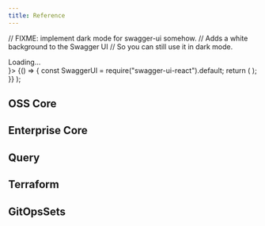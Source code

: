 ```yaml
---
title: Reference
---
```



  // FIXME: implement dark mode for swagger-ui somehow.
  // Adds a white background to the Swagger UI
  // So you can still use it in dark mode.
  <div
    style={{
      backgroundColor: "#fff",
      borderRadius: "4px",
      padding: "2px 0",
      margin: "0 -20px",
    }}
  >
    <BrowserOnly fallback={<div>Loading...</div>}>
      {() => {
        const SwaggerUI = require("swagger-ui-react").default;
        return (
          <SwaggerUI
            url={url}
            // Turn on hash based deeplinking so that each API call can be linked to directly.
            // Seems to work okay w/ docusaurus' routing.
            deepLinking
            // turn off the "try this out" stuff.
            supportedSubmitMethods={[]}
            // Collapse all models sections by default, they're very verbose.
            defaultModelsExpandDepth={0}
          />
        );
      }}
    </BrowserOnly>
  </div>
);

## OSS Core

<APIUI url="/swagger/core.swagger.json" />

## Enterprise Core

<APIUI url="/swagger/cluster_services.swagger.json" />

## Query

<APIUI url="/swagger/query.swagger.json" />

## Terraform

<APIUI url="/swagger/terraform.swagger.json" />

## GitOpsSets

<APIUI url="/swagger/gitopssets.swagger.json" />

